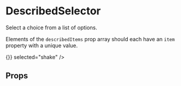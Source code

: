 
<Meta title="Candidates/DescribedSelector" component={DescribedSelector} />

# DescribedSelector

Select a choice from a list of options.

Elements of the `describedItems` prop array should each have an `item` property with a unique value.

<Canvas>
  <Story name="default">
    <DescribedSelector
      describedItems={[
        {
          title: 'Bake a cake',
          content:
            'Cupcakes, birthday cakes, chocolate cakes and brownies- bake up something for every occasion.',
          item: 'cake',
        },
        {
          title: 'Make a shake',
          content:
            'The classic shake is a few spoonfuls of protein powder mixed with water or milk, but the increasing popularity of protein-packed liquids means that there are far more options available.',
          item: 'shake',
        },
        {
          title: 'Prepare a salad',
          content:
            'It’s important to eat a variety of fresh fruits and vegetables, in as many different colors as possible. Combining them in a salad is both easy and delicious! Loaded with vitamins and minerals, eating a salad a day will also increase the level of powerful antioxidants in your blood.',
          item: 'salad',
        },
      ]}
      onSelectItem={() => {}}
      selected="shake"
    />
  </Story>
</Canvas>

## Props

<ArgsTable of={DescribedSelector} />
